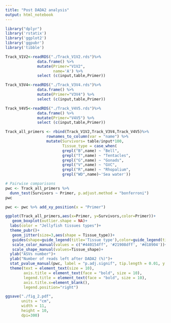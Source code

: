 ---
title: "Post DADA2 analysis"
output: html_notebook
---
```{r}
library("dplyr")
library('rstatix')
library('ggplot2')
library('ggpubr')
library('tibble')
```
```{r}
Track_V1V2<-readRDS("./Track_V1V2.rds")%>%
              data.frame() %>%
              mutate(Primer="V1V2",
                     name='A') %>%
              select (c(input,table,Primer))

Track_V3V4<-readRDS("./Track_V3V4.rds")%>%
              data.frame() %>%
              mutate(Primer="V3V4") %>%
              select (c(input,table,Primer))

Track_V4V5<-readRDS("./Track_V4V5.rds")%>%
              data.frame() %>%
              mutate(Primer="V4V5") %>%
              select (c(input,table,Primer))

Track_all_primers <- rbind(Track_V1V2,Track_V3V4,Track_V4V5)%>%
                  rownames_to_column(var = "name") %>%
                  mutate(Survivors= table/input*100,
                         Tissue_type = case_when(
                         grepl("B",name) ~ "Bell",
                         grepl("T",name) ~ "Tentacles",
                         grepl("G",name) ~ "Gonads",
                         grepl("V",name) ~ "GVC",
                         grepl("R",name) ~ "Rhopalium",
                         grepl("WD",name)~'Sea water'))

```

```{r}
# Pairwise comparisons
pwc <- Track_all_primers %>% 
  dunn_test(Survivors ~ Primer, p.adjust.method = "bonferroni") 
pwc

pwc <- pwc %>% add_xy_position(x = "Primer")

ggplot(Track_all_primers,aes(x=Primer, y=Survivors,color=Primer))+
   geom_boxplot(outlier.shape = NA)+
  labs(color = "Jellyfish tissues types")+
  theme_pubr()+
   geom_jitter(size=3,aes(shape = Tissue_type))+
   guides(shape=guide_legend(title='Tissue type'),color=guide_legend(title='Primers'))+
   scale_color_manual(values = c("#440154ff", '#21908dff', '#d18904'))+
   scale_shape_manual(values=Tissue_shape)+ 
  ylab("ASVs number")+ 
  ylab("Number of reads left after DADA2 (%)")+  
  stat_pvalue_manual(pwc, label = "p.adj.signif", tip.length = 0.01, y.position =c(90,95,100),size=5)+ 
  theme(text = element_text(size = 10),
        axis.title = element_text(face = "bold", size = 10),
        legend.title = element_text(face = "bold", size = 10), 
        axis.title.x=element_blank(),
        legend.position="right")

ggsave("./fig_2.pdf",
       units = "cm", 
       width = 11, 
       height = 10,
       dpi=300)
```
